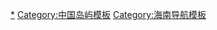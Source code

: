 {{Navbox
|name = 永兴岛
|title = [[三沙市]][[西沙区]][[永兴岛虚拟镇|永兴岛镇]][[永兴岛]]
|titlestyle = background: #ccccff;
|bodyclass = hlist
|image = 

|group1  = 治理机构
|list1   = 
*[[三沙市人民政府]]
*[[中国人民解放军海南省三沙警备区|三沙警备区]]
*[[西沙区人民政府]]
*[[永兴边防派出所]]
*[[永兴岛虚拟镇|永兴岛镇]][[行政管理区|管委会]]
*[[永兴社区|永兴社区居委会]]

|group2 = 行政区划
|list2 = 
*[[永兴社区]] 
**永兴北村
**永兴南村
*[[营区社区]]

|group3 = 基础设施
|list3 = 
*[[永兴岛机场]]
*[[永兴岛码头]]
*[[中国国家图书馆三沙市分馆]]
*[[三沙市图书馆|海南省图书馆三沙分馆]]
*[[三沙银龙电影院]]
*[[三沙市永兴学校]]
*[[三沙市公交线路表|三沙公交]]

|group4 = 纪念物</br>和景点
|list4 =
*[[海军收复西沙群岛纪念碑]]
*[[中国西沙主权碑]]
*[[三沙市地名碑]]
*[[西沙将军林]]
*[[西沙精神纪念墙]]
*[[西沙海洋博物馆]]
*[[海神庙_(永兴岛)|海神庙]]
*[[日军炮楼遗迹]]
*[[法国教堂遗迹]]

}}<noinclude>

[[Category:永兴岛|*]]
[[Category:中国岛屿模板]]
[[Category:海南导航模板]]
</noinclude>